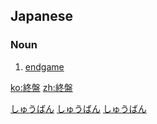 ==Japanese==
{{ja-kanjitab|しゅう|ばん|yomi=o}}

===Noun===
{{ja-noun|しゅうばん}}

# {{lb|ja|board games}} [[endgame]]

[[Category:ja:Board games|しゅうばん]]
[[Category:ja:Go|しゅうばん]]
[[Category:ja:Shogi|しゅうばん]]

[[ko:終盤]]
[[zh:終盤]]